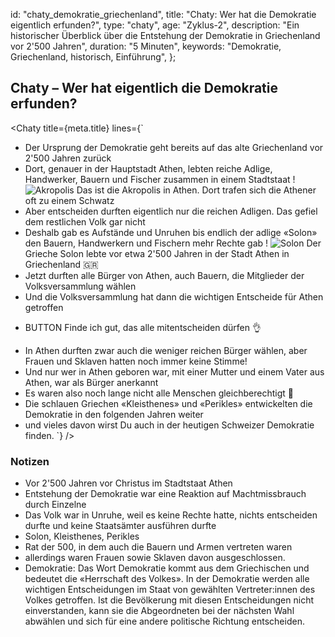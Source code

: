 
  id: "chaty_demokratie_griechenland",
  title: "Chaty: Wer hat die Demokratie eigentlich erfunden?",
  type: "chaty",
  age: "Zyklus-2",
  description:
    "Ein historischer Überblick über die Entstehung der Demokratie in Griechenland vor 2'500 Jahren",
  duration: "5 Minuten",
  keywords: "Demokratie, Griechenland, historisch, Einführung",
};

## Chaty – Wer hat eigentlich die Demokratie erfunden?

<Chaty
  title={meta.title}
  lines={`
- Der Ursprung der Demokratie geht bereits auf das alte Griechenland vor 2'500 Jahren zurück
- Dort, genauer in der Hauptstadt Athen, lebten reiche Adlige, Handwerker, Bauern und Fischer zusammen in einem Stadtstaat
! ![Akropolis](/content/akropolis.jpg)
  Das ist die Akropolis in Athen. Dort trafen sich die Athener oft zu einem Schwatz
- Aber entscheiden durften eigentlich nur die reichen Adligen. Das gefiel dem restlichen Volk gar nicht
- Deshalb gab es Aufstände und Unruhen bis endlich der adlige «Solon» den Bauern, Handwerkern und Fischern mehr Rechte gab
! ![Solon](/content/solon.jpg)
  Der Grieche Solon lebte vor etwa 2'500 Jahren in der Stadt Athen in Griechenland 🇬🇷
- Jetzt durften alle Bürger von Athen, auch Bauern, die Mitglieder der Volksversammlung wählen
- Und die Volksversammlung hat dann die wichtigen Entscheide für Athen getroffen
* BUTTON Finde ich gut, das alle mitentscheiden dürfen 👌
- In Athen durften zwar auch die weniger reichen Bürger wählen, aber Frauen und Sklaven hatten noch immer keine Stimme!
- Und nur wer in Athen geboren war, mit einer Mutter und einem Vater aus Athen, war als Bürger anerkannt
- Es waren also noch lange nicht alle Menschen gleichberechtigt 🤨
- Die schlauen Griechen «Kleisthenes» und «Perikles» entwickelten die Demokratie in den folgenden Jahren weiter
- und vieles davon wirst Du auch in der heutigen Schweizer Demokratie finden.
`}
/>

### Notizen

- Vor 2'500 Jahren vor Christus im Stadtstaat Athen
- Entstehung der Demokratie war eine Reaktion auf Machtmissbrauch durch Einzelne
- Das Volk war in Unruhe, weil es keine Rechte hatte, nichts entscheiden durfte und keine Staatsämter ausführen durfte
- Solon, Kleisthenes, Perikles
- Rat der 500, in dem auch die Bauern und Armen vertreten waren
- allerdings waren Frauen sowie Sklaven davon ausgeschlossen.
- Demokratie: Das Wort Demokratie kommt aus dem Griechischen und bedeutet die «Herrschaft des Volkes». In der Demokratie werden alle wichtigen Entscheidungen im Staat von gewählten Vertreter:innen des Volkes getroffen. Ist die Bevölkerung mit diesen Entscheidungen nicht einverstanden, kann sie die Abgeordneten bei der nächsten Wahl abwählen und sich für eine andere politische Richtung entscheiden.
